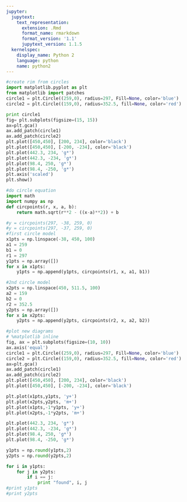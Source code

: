 ```yaml
---
jupyter:
  jupytext:
    text_representation:
      extension: .Rmd
      format_name: rmarkdown
      format_version: '1.1'
      jupytext_version: 1.1.5
  kernelspec:
    display_name: Python 2
    language: python
    name: python2
---
```


```python
#create rim from circles
import matplotlib.pyplot as plt
from matplotlib import patches
circle1 = plt.Circle((259,0), radius=297, Fill=None, color='blue')
circle2 = plt.Circle((159,0), radius=352.5, fill=None, color='red')

print circle1
fig= plt.subplots(figsize=(15, 15))
ax=plt.gca()
ax.add_patch(circle1)
ax.add_patch(circle2)
plt.plot([450,450], [200, 234], color='black')
plt.plot([450,450], [-200, -234], color='black')
plt.plot(442.3, 234, 'g*')
plt.plot(442.3, -234, 'g*')
plt.plot(98.4, 250, 'g*')
plt.plot(98.4, -250, 'g*')
plt.axis('scaled')
plt.show()
```

```python
#do circle equation
import math
import numpy as np
def circpoints(r, x, a, b):
    return math.sqrt(r**2 - ((x-a)**2)) + b

#y = circpoints(297, -38, 259, 0)
#y = circpoints(297, -37, 259, 0)
#first circle model
x1pts = np.linspace(-38, 450, 100)
a1 = 259
b1 = 0
r1 = 297
y1pts = np.array([])
for x in x1pts:
    y1pts = np.append(y1pts, circpoints(r1, x, a1, b1))

#2nd circle model
x2pts = np.linspace(450, 511.5, 100)
a2 = 159
b2 = 0
r2 = 352.5
y2pts = np.array([])
for x in x2pts:
    y2pts = np.append(y2pts, circpoints(r2, x, a2, b2))
```

```python
#plot new diagrams
# %matplotlib inline
fig, ax = plt.subplots(figsize=(10, 10))
ax.axis('equal')
circle1 = plt.Circle((259,0), radius=297, Fill=None, color='blue')
circle2 = plt.Circle((159,0), radius=352.5, fill=None, color='red')
ax=plt.gca()
ax.add_patch(circle1)
ax.add_patch(circle2)
plt.plot([450,450], [200, 234], color='black')
plt.plot([450,450], [-200, -234], color='black')

plt.plot(x1pts,y1pts, 'y+')
plt.plot(x2pts,y2pts, 'm+')
plt.plot(x1pts,-1*y1pts, 'y+')
plt.plot(x2pts,-1*y2pts, 'm+')

plt.plot(442.3, 234, 'g*')
plt.plot(442.3, -234, 'g*')
plt.plot(98.4, 250, 'g*')
plt.plot(98.4, -250, 'g*')
```

```python
y1pts = np.round(y1pts,2)
y2pts = np.round(y2pts,2)

for i in y1pts:
    for j in y2pts:
        if i == j:
            print "found", i, j
#print y1pts
#print y2pts
```

```python

```
